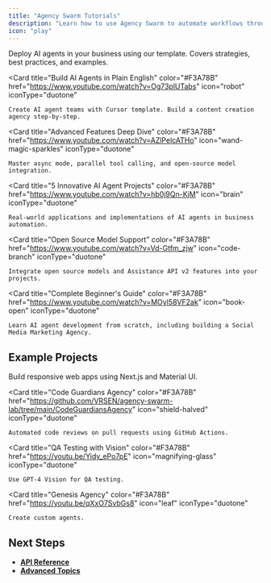 ```yaml
---
title: "Agency Swarm Tutorials"
description: "Learn how to use Agency Swarm to automate workflows through practical examples"
icon: "play"
---
```


<CardGroup cols={3}>
  <Card
    title="Quick Start: Deploy AI Agents"
    color="#F3A78B"
    href="https://www.youtube.com/watch?v=53_e3lmk6Mo"
    icon="rocket"
    iconType="duotone"
  >
    Deploy AI agents in your business using our template. Covers strategies, best practices, and examples.
  </Card>

  <Card
    title="Build AI Agents in Plain English"
    color="#F3A78B"
    href="https://www.youtube.com/watch?v=Og73plUTabs"
    icon="robot"
    iconType="duotone"
  >
    Create AI agent teams with Cursor template. Build a content creation agency step-by-step.
  </Card>

  <Card
    title="Advanced Features Deep Dive"
    color="#F3A78B"
    href="https://www.youtube.com/watch?v=AZlPelcATHo"
    icon="wand-magic-sparkles"
    iconType="duotone"
  >
    Master async mode, parallel tool calling, and open-source model integration.
  </Card>

  <Card
    title="5 Innovative AI Agent Projects"
    color="#F3A78B"
    href="https://www.youtube.com/watch?v=hb0j9Qn-KjM"
    icon="brain"
    iconType="duotone"
  >
    Real-world applications and implementations of AI agents in business automation.
  </Card>

  <Card
    title="Open Source Model Support"
    color="#F3A78B"
    href="https://www.youtube.com/watch?v=Vd-Gtfm_zjw"
    icon="code-branch"
    iconType="duotone"
  >
    Integrate open source models and Assistance API v2 features into your projects.
  </Card>

  <Card
    title="Complete Beginner's Guide"
    color="#F3A78B"
    href="https://www.youtube.com/watch?v=MOyl58VF2ak"
    icon="book-open"
    iconType="duotone"
  >
    Learn AI agent development from scratch, including building a Social Media Marketing Agency.
  </Card>
</CardGroup>

## Example Projects
<CardGroup cols={3}>
  <Card
    title="Web Dev Crafters"
    color="#F3A78B"
    href="https://github.com/VRSEN/agency-swarm-lab/tree/main/WebDevCrafters"
    icon="laptop-code"
    iconType="duotone"
  >
    Build responsive web apps using Next.js and Material UI.
  </Card>

  <Card
    title="Code Guardians Agency"
    color="#F3A78B"
    href="https://github.com/VRSEN/agency-swarm-lab/tree/main/CodeGuardiansAgency"
    icon="shield-halved"
    iconType="duotone"
  >
    Automated code reviews on pull requests using GitHub Actions.
  </Card>

  <Card
    title="QA Testing with Vision"
    color="#F3A78B"
    href="https://youtu.be/Yidy_ePo7pE"
    icon="magnifying-glass"
    iconType="duotone"
  >
    Use GPT-4 Vision for QA testing.
  </Card>

  <Card
    title="Genesis Agency"
    color="#F3A78B"
    href="https://youtu.be/qXxO7SvbGs8"
    icon="leaf"
    iconType="duotone"
  >
    Create custom agents.
  </Card>
</CardGroup>

## Next Steps
- **[API Reference](/api)**
- **[Advanced Topics](/advanced-features)**
